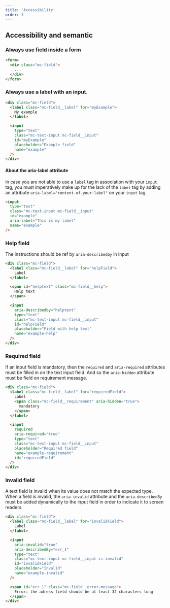 ```yaml
---
title: 'Accessibility'
order: 3
---
```


## Accessibility and semantic

### Always use field inside a form

```html
<form>
  <div class="mc-field">
    ...
  </div>
</form>
```

### Always use a label with an input.

```html
<div class="mc-field">
  <label class="mc-field__label" for="myExample">
    My example
  </label>

  <input
    type="text"
    class="mc-text-input mc-field__input"
    id="myExample"
    placeholder="Example field"
    name="example"
  />
</div>
```

#### About the aria-label attribute

In case you are not able to use a `label` tag in association with your `input` tag, you must imperatively make up for the lack of the `label` tag by adding an attribute `aria-label="content-of-your-label"` on your `input` tag.

```html
<input
  type="text"
  class="mc-text-input mc-field__input"
  id="example"
  aria-label="This is my label"
  name="example"
/>
```

### Help field

The instructions should be ref by `aria-describedby` in input

```html
<div class="mc-field">
  <label class="mc-field__label" for="helpField">
    Label
  </label>

  <span id="helptext" class="mc-field__help">
    Help text
  </span>

  <input
    aria-describedby="helptext"
    type="text"
    class="mc-text-input mc-field__input"
    id="helpField"
    placeholder="Field with help text"
    name="example-help"
  />
</div>
```

### Required field

If an input field is mandatory, then the `required` and `aria-required` attributes must be filled in on the text input field.
And so the `aria-hidden` attribute must be field on requirement message.

```html
<div class="mc-field">
  <label class="mc-field__label" for="requiredField">
    Label
    <span class="mc-field__requirement" aria-hidden="true">
      mandatory
    </span>
  </label>

  <input
    required
    aria-required="true"
    type="text"
    class="mc-text-input mc-field__input"
    placeholder="Required field"
    name="example-requirement"
    id="requiredField"
  />
</div>
```

### Invalid field

A text field is invalid when its value does not match the expected type. When a field is invalid, the `aria-invalid` attribute and the `aria-describedBy` must be added dynamically to the input field in order to indicate it to screen readers.

```html
<div class="mc-field">
  <label class="mc-field__label" for="invalidField">
    Label
  </label>

  <input
    aria-invalid="true"
    aria-describedBy="err_1"
    type="text"
    class="mc-text-input mc-field__input is-invalid"
    id="invalidField"
    placeholder="Invalid"
    name="example-invalid"
  />

  <span id="err_1" class="mc-field__error-message">
    Error: the adress field should be at least 32 characters long
  </span>
</div>
```
